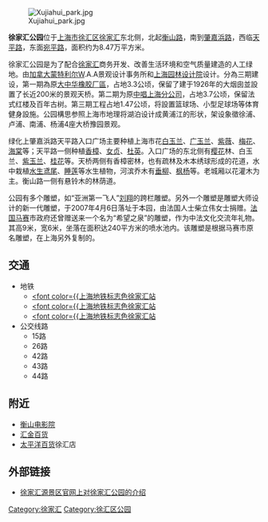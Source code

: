 [[File:Xujiahui_park.jpg|right]]

'''徐家汇公园'''位于[[上海市|上海市]][[徐汇区|徐汇区]][[徐家汇|徐家汇]]东北侧，北起[[衡山路|衡山路]]，南到[[肇嘉浜路|肇嘉浜路]]，西临[[天平路|天平路]]，东面[[宛平路|宛平路]]，面积约为8.47万平方米。

徐家汇公园是为了配合[[徐家汇|徐家汇]]商务开发、改善生活环境和空气质量建造的人工绿地。由[[加拿大|加拿大]][[蒙特利尔|蒙特利尔]]W.A.A景观设计事务所和[[上海园林设计院|上海园林设计院]]设计。分為三期建设，第一期為原[[大中华橡胶厂區|大中华橡胶厂區]]，占地3.3公顷，保留了建于1926年的大烟囱並設置了长近200米的景观天桥。第二期为原[[中国唱片厂|中唱上海分公司]]，占地3.7公顷，保留法式红楼及百年古树。第三期工程占地1.47公顷，将設置篮球场、小型足球场等体育健身設施。公园構思参照上海市地理将湖泊设计成黄浦江的形状，架设象徵徐浦、卢浦、南浦、杨浦4座大桥豫园景观。

绿化上肇嘉浜路天平路入口广场主要种植上海市花[[白玉兰|白玉兰]]、[[广玉兰|广玉兰]]、[[紫薇|紫薇]]、[[梅花|梅花]]、[[海棠|海棠]]等；天平路一侧种植[[香樟|香樟]]、[[女贞|女贞]]、[[杜英|杜英]]。入口广场的东北侧有[[樱花|樱花]]林、白玉兰、[[紫玉兰|紫玉兰]]、[[桂花|桂花]]等。天桥两侧有香樟密林，也有疏林及木本绣球形成的花道，水中栽植[[水生鸢尾|水生鸢尾]]、[[睡莲|睡莲]]等水生植物，河滨乔木有[[垂柳|垂柳]]、[[枫杨|枫杨]]等。老城厢以花灌木为主。衡山路一侧有悬铃木的林荫道。

公园有多个雕塑，如“亚洲第一飞人”[[刘翔|刘翔]]的跨栏雕塑。另外一个雕塑是雕塑大师{{Link-en|曼纽尔·卡博内尔|Manuel Carbonell}}设计的新一代雕塑，于2007年4月6日落址于本园，由法国人士柴立伟女士捐赠。[[法国|法国]][[马赛|马赛]]市政府还曾赠送来一个名为“希望之泉”的雕塑，作为中法文化交流年礼物。其高9米，宽6米，坐落在面积达240平方米的喷水池内。该雕塑是根据马赛市原名雕塑，在上海另外复制的。

==交通==
*地铁
**[[上海轨道交通1号线|<font color={{上海地铁标志色]][[徐家汇站|徐家汇站]]
**[[上海轨道交通9号线|<font color={{上海地铁标志色]][[徐家汇站|徐家汇站]]
**[[上海轨道交通11号线|<font color={{上海地铁标志色]][[徐家汇站|徐家汇站]]
*公交线路
**15路
**26路
**42路
**43路
**44路

==附近==
*[[衡山电影院|衡山电影院]]
*[[汇金百货|汇金百货]]
*[[太平洋百货|太平洋百货]]徐汇店

==外部链接==
*[https://web.archive.org/web/20131211130857/http://www.xjh.sh.cn/pages/xjhgy 徐家汇源景区官网上对徐家汇公园的介绍]

{{徐家汇}}
{{上海公园}}

[[Category:徐家汇|Category:徐家汇]]
[[Category:徐汇区公园|Category:徐汇区公园]]